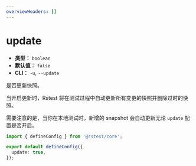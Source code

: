 ```yaml
---
overviewHeaders: []
---
```


# update

- **类型：** `boolean`
- **默认值：** `false`
- **CLI：** `-u`, `--update`

是否更新快照。

当开启更新时，Rstest 将在测试过程中自动更新所有变更的快照并删除过时的快照。

需要注意的是，当你在本地测试时，新增的 snapshot 会自动更新无论 `update` 配置是否开启。

```ts title="rstest.config.ts"
import { defineConfig } from '@rstest/core';

export default defineConfig({
  update: true,
});
```
